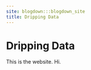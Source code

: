 ```yaml
---
site: blogdown:::blogdown_site
title: Dripping Data
---
```

# Dripping Data

This is the website. Hi.
